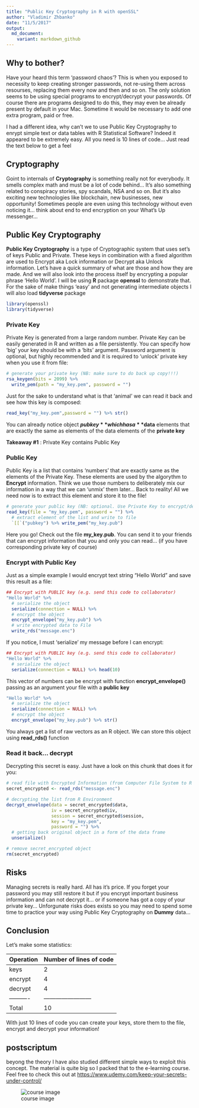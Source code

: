 ```yaml
---
title: "Public Key Cryptography in R with openSSL"
author: "Vladimir Zhbanko"
date: "11/5/2017"
output: 
  md_document:
    variant: markdown_github
---
```


## Why to bother?

Have your heard this term 'password chaos'? This is when you exposed to necessity to keep creating stronger passwords, not re-using them across resourses, replacing them every now and then and so on. The only solution seems to be using special programs to encrypt/decrypt your passwords. Of course there are programs designed to do this, they may even be already present by default in your Mac. Sometime it would be necessary to add one extra program, paid or free.

I had a different idea, why can't we to use Public Key Cryptography to enrypt simple text or data tables with R Statistical Software? Indeed it appeared to be extremely easy. All you need is 10 lines of code... Just read the text below to get a feel

## Cryptography

Goint to internals of **Cryptography** is something really not for everybody. It smells complex math and must be a lot of code behind... It's also something related to conspiracy stories, spy scandals, NSA and so on. But it's also exciting new technologies like blockchain, new businesses, new opportunity! Sometimes people are even using this technology without even noticing it... think about end to end encryption on your What's Up messenger...

## Public Key Cryptography

**Public Key Cryptography** is a type of Cryptographic system that uses set's of keys Public and Private. These keys in combination with a fixed algorithm are used to Encrypt aka Lock information or Decrypt aka Unlock information. Let's have a quick summary of what are those and how they are made. And we will also look into the process itself by encrypting a popular phrase 'Hello World'. I will be using **R** package **openssl** to demonstrate that. For the sake of make things 'easy' and not generating intermediate objects I will also load **tidyverse** package

```r
library(openssl)
library(tidyverse)
```

### Private Key

Private Key is generated from a large random number. Private Key can be easily generated in R and written as a file persistently. You can specify how 'big' your key should be with a 'bits' argument. Password argument is optional, but highly recommended and it is required to 'unlock' private key when you use it from file:

```r
# generate your private key (NB: make sure to do back up copy!!!)
rsa_keygen(bits = 2099) %>% 
  write_pem(path = "my_key.pem", password = "")
```

Just for the sake to understand what is that 'animal' we can read it back and see how this key is composed:

```r
read_key("my_key.pem",password = "") %>% str()
```

You can already notice object **$pubkey** which has a **$data** elements that are exactly the same as elements of the data elements of the **private key**

**Takeaway #1** : Private Key contains Public Key

### Public Key

Public Key is a list that contains 'numbers' that are exactly same as the elements of the Private Key. These elements are used by the algorythm to **Encrypt** information. Think we use those numbers to deliberately mix our information in a way that we can 'unmix' them later... Back to reality! All we need now is to extract this element and store it to the file!

```r
# generate your public key (NB: optional. Use Private Key to encrypt/decrypt)
read_key(file = "my_key.pem", password = "") %>% 
  # extract element of the list and write to file
  `[[`("pubkey") %>% write_pem("my_key.pub")
```

Here you go! Check out the file **my_key.pub**. You can send it to your friends that can encrypt information that you and only you can read... (if you have corresponding private key of course)

### Encrypt with Public Key

Just as a simple example I would encrypt text string "Hello World" and save this result as a file:

```r
## Encrypt with PUBLIC key (e.g. send this code to collaborator)
"Hello World" %>% 
  # serialize the object
  serialize(connection = NULL) %>% 
  # encrypt the object
  encrypt_envelope("my_key.pub") %>% 
  # write encrypted data to File
  write_rds("message.enc")
```

If you notice, I must 'serialize' my message before I can encrypt:

```r
## Encrypt with PUBLIC key (e.g. send this code to collaborator)
"Hello World" %>% 
  # serialize the object
  serialize(connection = NULL) %>% head(10)
```

This vector of numbers can be encrypt with function **encrypt_envelope()** passing as an argument your file with a **public key**

```r
"Hello World" %>% 
  # serialize the object
  serialize(connection = NULL) %>% 
  # encrypt the object
  encrypt_envelope("my_key.pub") %>% str()
```

You always get a list of raw vectors as an R object. We can store this object using **read_rds()** function

### Read it back... decrypt

Decrypting this secret is easy. Just have a look on this chunk that does it for you:

```r
# read file with Encrypted Information (from Computer File System to R Environment)
secret_encrypted <- read_rds("message.enc")

# decrypting the list from R Environment
decrypt_envelope(data = secret_encrypted$data,
                 iv = secret_encrypted$iv,
                 session = secret_encrypted$session,
                 key = "my_key.pem",
                 password = "") %>% 
  # getting back original object in a form of the data frame
  unserialize() 

# remove secret_encrypted object
rm(secret_encrypted)
```

## Risks

Managing secrets is really hard. All has it's price. If you forget your password you may still restore it but if you encrypt important business information and can not decrypt it... or if someone has got a copy of your private key... Unforgunate risks does exists so you may need to spend some time to practice your way using Public Key Cryptography on **Dummy** data...

## Conclusion

Let's make some statistics:

Operation | Number of lines of code
----------| -----------------------
keys      | 2
encrypt   | 4
decrypt   | 4
----------|------------------------
Total     | 10

With just 10 lines of code you can create your keys, store them to the file, encrypt and decrypt your information!

## postscriptum

beyong the theory I have also studied different simple ways to exploit this concept. The material is quite big so I packed that to the e-learning course. Feel free to check this out at [https://www.udemy.com/keep-your-secrets-under-control/](https://www.udemy.com/keep-your-secrets-under-control/)

![course image](Designer.png)
